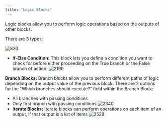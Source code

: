 ```yaml
---
title: "Logic Blocks"
---
```


Logic blocks allow you to perform logic operations based on the outputs of other blocks. 

There are 3 types:

![830](/images/6aaaf13-lb1.png "lb1.png") 
* **If-Else Condition:** This block lets you define a condition you want to check for before either proceeding on the True branch or the False branch of action.
![2190](/images/e295651-lb2.png "lb2.png") 

**Branch Blocks:** Branch blocks allow you to perform different paths of logic depending on the output value of the previous block. There are 2 options for the "Which branches should execute?" field within the Branch Block:

* All branches with passing conditions
* Only first branch with passing conditions
![2340](/images/6a873a5-lb3.png "lb3.png") 
* **Iterate Blocks:** Iterate blocks can perform operations on each item of an output, if that output is a list of items
![2528](/images/aa4d3b5-lb4.png "lb4.png")